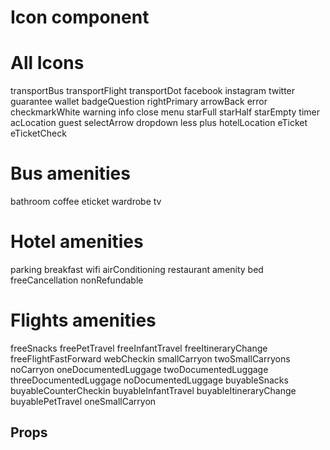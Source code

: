 
<Meta title="Atoms|Icon" component={Icon} />

# Icon component

<Preview>
  <Story name="Icon Story">
    <Icon
      size={select(
        'Size',
        {
          Small: 'S',
          Medium: 'M',
          Large: 'L',
          XLarge: 'XL',
        },
        'L'
      )}
      hasMargin={boolean('Has magin?', false)}
      type={text('Type', 'twitter')}
      margin={number('Margin - px', 10)}
    />
  </Story>
</Preview>

# All Icons

<Preview>
  <Story name="All Icons" parameters={{backgrounds: [...backgroundColors, { name: 'gray200', value: '#E6E6E6', default: true }]}}>
    <Spacing direction="vertical" sizeVertical="XL">
      <Spacing direction="horizontal" sizeHorizontal="M" flex="1" isResponsive>
        <Spacing direction="vertical" alignItems="center">
          <Icon size="L" type="transportBus" />
          <Text size="M">transportBus</Text>
        </Spacing>
        <Spacing direction="vertical" alignItems="center">
          <Icon size="L" type="transportFlight" />
          <Text size="M">transportFlight</Text>
        </Spacing>
        <Spacing direction="vertical" alignItems="center">
          <Icon size="L" type="transportDot" />
          <Text size="M">transportDot</Text>
        </Spacing>
        <Spacing direction="vertical" alignItems="center">
          <Icon size="L" type="facebook" />
          <Text size="M">facebook</Text>
        </Spacing>
        <Spacing direction="vertical" alignItems="center">
          <Icon size="L" type="instagram" />
          <Text size="M">instagram</Text>
        </Spacing>
      </Spacing>
      <Spacing direction="horizontal" sizeHorizontal="M" flex="1" isResponsive>
        <Spacing direction="vertical" alignItems="center">
          <Icon size="L" type="twitter" />
          <Text size="M">twitter</Text>
        </Spacing>
        <Spacing direction="vertical" alignItems="center">
          <Icon size="L" type="guarantee" />
          <Text size="M">guarantee</Text>
        </Spacing>
        <Spacing direction="vertical" alignItems="center">
          <Icon size="L" type="wallet" />
          <Text size="M">wallet</Text>
        </Spacing>
        <Spacing direction="vertical" alignItems="center">
          <Icon size="L" type="badgeQuestion" />
          <Text size="M">badgeQuestion</Text>
        </Spacing>
        <Spacing direction="vertical" alignItems="center">
          <Icon size="L" type="rightPrimary" />
          <Text size="M">rightPrimary</Text>
        </Spacing>
      </Spacing>
      <Spacing direction="horizontal" sizeHorizontal="M" flex="1" isResponsive>
        <Spacing direction="vertical" alignItems="center">
          <Icon size="L" type="arrowBack" />
          <Text size="M">arrowBack</Text>
        </Spacing>
        <Spacing direction="vertical" alignItems="center">
          <Icon size="L" type="error" />
          <Text size="M">error</Text>
        </Spacing>
        <Spacing direction="vertical" alignItems="center">
          <Icon size="L" type="checkmarkWhite" />
          <Text size="M">checkmarkWhite</Text>
        </Spacing>
        <Spacing direction="vertical" alignItems="center">
          <Icon size="L" type="warning" />
          <Text size="M">warning</Text>
        </Spacing>
        <Spacing direction="vertical" alignItems="center">
          <Icon size="L" type="info" />
          <Text size="M">info</Text>
        </Spacing>
      </Spacing>
      <Spacing direction="horizontal" sizeHorizontal="M" flex="1" isResponsive>
        <Spacing direction="vertical" alignItems="center">
          <Icon size="L" type="close" />
          <Text size="M">close</Text>
        </Spacing>
        <Spacing direction="vertical" alignItems="center">
          <Icon size="L" type="menu" />
          <Text size="M">menu</Text>
        </Spacing>
        <Spacing direction="vertical" alignItems="center">
          <Icon size="L" type="starFull" />
          <Text size="M">starFull</Text>
        </Spacing>
        <Spacing direction="vertical" alignItems="center">
          <Icon size="L" type="starHalf" />
          <Text size="M">starHalf</Text>
        </Spacing>
        <Spacing direction="vertical" alignItems="center">
          <Icon size="L" type="starEmpty" />
          <Text size="M">starEmpty</Text>
        </Spacing>
      </Spacing>
      <Spacing direction="horizontal" sizeHorizontal="M" flex="1" isResponsive>
        <Spacing direction="vertical" alignItems="center">
          <Icon size="L" type="timer" />
          <Text size="M">timer</Text>
        </Spacing>
        <Spacing direction="vertical" alignItems="center">
          <Icon size="L" type="acLocation" />
          <Text size="M">acLocation</Text>
        </Spacing>
        <Spacing direction="vertical" alignItems="center">
          <Icon size="L" type="guest" />
          <Text size="M">guest</Text>
        </Spacing>
        <Spacing direction="vertical" alignItems="center">
          <Icon size="L" type="selectArrow" />
          <Text size="M">selectArrow</Text>
        </Spacing>
        <Spacing direction="vertical" alignItems="center">
          <Icon size="L" type="dropdown" />
          <Text size="M">dropdown</Text>
        </Spacing>
      </Spacing>
      <Spacing direction="horizontal" sizeHorizontal="M" flex="1" isResponsive>
        <Spacing direction="vertical" alignItems="center">
          <Icon size="L" type="less" />
          <Text size="M">less</Text>
        </Spacing>
        <Spacing direction="vertical" alignItems="center">
          <Icon size="L" type="plus" />
          <Text size="M">plus</Text>
        </Spacing>
        <Spacing direction="vertical" alignItems="center">
          <Icon size="L" type="hotelLocation" />
          <Text size="M">hotelLocation</Text>
        </Spacing>
        <Spacing direction="vertical" alignItems="center">
          <Icon size="L" type="eTicket" />
          <Text size="M">eTicket</Text>
        </Spacing>
        <Spacing direction="vertical" alignItems="center">
          <Icon size="L" type="eTicketCheck" />
          <Text size="M">eTicketCheck</Text>
        </Spacing>
      </Spacing>
    </Spacing>
  </Story>
</Preview>

# Bus amenities

<Preview>
  <Story name="Bus amenities">
    <Spacing direction="vertical" sizeVertical="XL">
      <Spacing direction="horizontal" sizeHorizontal="M" flex="1" isResponsive>
        <Spacing direction="vertical" alignItems="center">
          <Icon size="L" type="bathroom" />
          <Text size="M">bathroom</Text>
        </Spacing>
        <Spacing direction="vertical" alignItems="center">
          <Icon size="L" type="coffee" />
          <Text size="M">coffee</Text>
        </Spacing>
        <Spacing direction="vertical" alignItems="center">
          <Icon size="L" type="eticket" />
          <Text size="M">eticket</Text>
        </Spacing>
        <Spacing direction="vertical" alignItems="center">
          <Icon size="L" type="wardrobe" />
          <Text size="M">wardrobe</Text>
        </Spacing>
        <Spacing direction="vertical" alignItems="center">
          <Icon size="L" type="tv" />
          <Text size="M">tv</Text>
        </Spacing>
      </Spacing>
    </Spacing>
  </Story>
</Preview>

# Hotel amenities

<Preview>
  <Story name="Hotel amenities">
    <Spacing direction="vertical" sizeVertical="XL">
      <Spacing direction="horizontal" sizeHorizontal="M" flex="1" isResponsive>
        <Spacing direction="vertical" alignItems="center">
          <Icon size="L" type="parking" />
          <Text size="M">parking</Text>
        </Spacing>
        <Spacing direction="vertical" alignItems="center">
          <Icon size="L" type="breakfast" />
          <Text size="M">breakfast</Text>
        </Spacing>
        <Spacing direction="vertical" alignItems="center">
          <Icon size="L" type="wifi" />
          <Text size="M">wifi</Text>
        </Spacing>
        <Spacing direction="vertical" alignItems="center">
          <Icon size="L" type="airConditioning" />
          <Text size="M">airConditioning</Text>
        </Spacing>
        <Spacing direction="vertical" alignItems="center">
          <Icon size="L" type="restaurant" />
          <Text size="M">restaurant</Text>
        </Spacing>
      </Spacing>
      <Spacing direction="horizontal" sizeHorizontal="M" flex="1" isResponsive>
        <Spacing direction="vertical" alignItems="center">
          <Icon size="L" type="amenity" />
          <Text size="M">amenity</Text>
        </Spacing>
        <Spacing direction="vertical" alignItems="center">
          <Icon size="L" type="bed" />
          <Text size="M">bed</Text>
        </Spacing>
        <Spacing direction="vertical" alignItems="center">
          <Icon size="L" type="freeCancellation" />
          <Text size="M">freeCancellation</Text>
        </Spacing>
        <Spacing direction="vertical" alignItems="center">
          <Icon size="L" type="nonRefundable" />
          <Text size="M">nonRefundable</Text>
        </Spacing>
        <Spacing direction="vertical" alignItems="center">
          <Icon size="L" type="error" />
        </Spacing>
      </Spacing>
    </Spacing>
  </Story>
</Preview>

# Flights amenities

<Preview>
  <Story name="Flights amenities">
    <Spacing direction="vertical" sizeVertical="XL">
      <Spacing direction="horizontal" sizeHorizontal="M" flex="1" isResponsive>
        <Spacing direction="vertical" alignItems="center">
          <Icon size="L" type="freeSnacks" />
          <Text size="M">freeSnacks</Text>
        </Spacing>
        <Spacing direction="vertical" alignItems="center">
          <Icon size="L" type="freePetTravel" />
          <Text size="M">freePetTravel</Text>
        </Spacing>
        <Spacing direction="vertical" alignItems="center">
          <Icon size="L" type="freeInfantTravel" />
          <Text size="M">freeInfantTravel</Text>
        </Spacing>
        <Spacing direction="vertical" alignItems="center">
          <Icon size="L" type="freeItineraryChange" />
          <Text size="M">freeItineraryChange</Text>
        </Spacing>
      </Spacing>
      <Spacing direction="horizontal" sizeHorizontal="M" flex="1" isResponsive>
        <Spacing direction="vertical" alignItems="center">
          <Icon size="L" type="freeFlightFastForward" />
          <Text size="M">freeFlightFastForward</Text>
        </Spacing>
        <Spacing direction="vertical" alignItems="center">
          <Icon size="L" type="webCheckin" />
          <Text size="M">webCheckin</Text>
        </Spacing>
        <Spacing direction="vertical" alignItems="center">
          <Icon size="L" type="smallCarryon" />
          <Text size="M">smallCarryon</Text>
        </Spacing>
        <Spacing direction="vertical" alignItems="center">
          <Icon size="L" type="twoSmallCarryons" />
          <Text size="M">twoSmallCarryons</Text>
        </Spacing>
      </Spacing>
      <Spacing direction="horizontal" sizeHorizontal="M" flex="1" isResponsive>
        <Spacing direction="vertical" alignItems="center">
          <Icon size="L" type="noCarryon" />
          <Text size="M">noCarryon</Text>
        </Spacing>
        <Spacing direction="vertical" alignItems="center">
          <Icon size="L" type="oneDocumentedLuggage" />
          <Text size="M">oneDocumentedLuggage</Text>
        </Spacing>
        <Spacing direction="vertical" alignItems="center">
          <Icon size="L" type="twoDocumentedLuggage" />
          <Text size="M">twoDocumentedLuggage</Text>
        </Spacing>
        <Spacing direction="vertical" alignItems="center">
          <Icon size="L" type="threeDocumentedLuggage" />
          <Text size="M">threeDocumentedLuggage</Text>
        </Spacing>
      </Spacing>
      <Spacing direction="horizontal" sizeHorizontal="M" flex="1" isResponsive>
        <Spacing direction="vertical" alignItems="center">
          <Icon size="L" type="noDocumentedLuggage" />
          <Text size="M">noDocumentedLuggage</Text>
        </Spacing>
        <Spacing direction="vertical" alignItems="center">
          <Icon size="L" type="buyableSnacks" />
          <Text size="M">buyableSnacks</Text>
        </Spacing>
        <Spacing direction="vertical" alignItems="center">
          <Icon size="L" type="buyableCounterCheckin" />
          <Text size="M">buyableCounterCheckin</Text>
        </Spacing>
        <Spacing direction="vertical" alignItems="center">
          <Icon size="L" type="buyableInfantTravel" />
          <Text size="M">buyableInfantTravel</Text>
        </Spacing>
      </Spacing>
      <Spacing direction="horizontal" sizeHorizontal="M" flex="1" isResponsive>
        <Spacing direction="vertical" alignItems="center">
          <Icon size="L" type="buyableItineraryChange" />
          <Text size="M">buyableItineraryChange</Text>
        </Spacing>
        <Spacing direction="vertical" alignItems="center">
          <Icon size="L" type="buyablePetTravel" />
          <Text size="M">buyablePetTravel</Text>
        </Spacing>
        <Spacing direction="vertical" alignItems="center">
          <Icon size="L" type="oneSmallCarryon" />
          <Text size="M">oneSmallCarryon</Text>
        </Spacing>
        <Spacing direction="vertical" alignItems="center">
          <Icon size="L" type="error" />
        </Spacing>
      </Spacing>
    </Spacing>
  </Story>
</Preview>

## Props

<Props of={Icon} />
